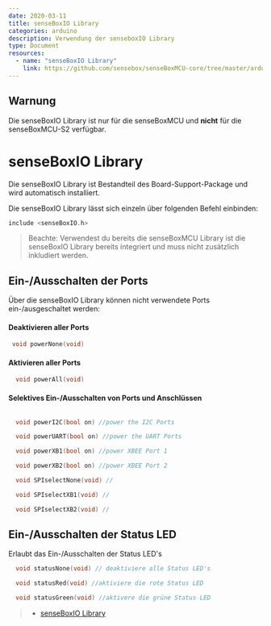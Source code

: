 ```yaml
---
date: 2020-03-11
title: senseBoxIO Library
categories: arduino
description: Verwendung der senseboxIO Library
type: Document
resources:
  - name: "senseBoxIO Library"
    link: https://github.com/sensebox/senseBoxMCU-core/tree/master/arduino/samd/libraries/senseBoxIO
---
```


<div className="alert alert--warning">
  <h2> Warnung </h2>
  <div>
    Die senseBoxIO Library ist nur für die senseBoxMCU und <b>nicht</b> für die
    senseBoxMCU-S2 verfügbar.
  </div>
</div>

# senseBoxIO Library

Die senseBoxIO Library ist Bestandteil des Board-Support-Package und wird automatisch installiert.

Die senseBoxIO Library lässt sich einzeln über folgenden Befehl einbinden:

```c++
include <senseBoxIO.h>
```

> Beachte: Verwendest du bereits die senseBoxMCU Library ist die senseBoxIO Library bereits integriert und muss nicht zusätzlich inkludiert werden.

## Ein-/Ausschalten der Ports

Über die senseBoxIO Library können nicht verwendete Ports ein-/ausgeschaltet werden:

#### Deaktivieren aller Ports

```c++
 void powerNone(void)
```

#### Aktivieren aller Ports

```c++
  void powerAll(void)
```

#### Selektives Ein-/Ausschalten von Ports und Anschlüssen

```c++

  void powerI2C(bool on) //power the I2C Ports

  void powerUART(bool on) //power the UART Ports

  void powerXB1(bool on) //power XBEE Port 1

  void powerXB2(bool on) //power XBEE Port 2

  void SPIselectNone(void) //

  void SPIselectXB1(void) //

  void SPIselectXB2(void) //

```

## Ein-/Ausschalten der Status LED

Erlaubt das Ein-/Ausschalten der Status LED's

```c++
  void statusNone(void) // deaktiviere alle Status LED's

  void statusRed(void) //aktiviere die rote Status LED

  void statusGreen(void) //aktivere die grüne Status LED
```

> - [senseBoxIO Library](https://github.com/sensebox/senseBoxMCU-core/tree/master/arduino/samd/libraries/senseBoxIO)
